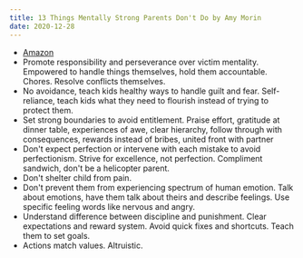 ```yaml
---
title: 13 Things Mentally Strong Parents Don't Do by Amy Morin
date: 2020-12-28
---
```


- [Amazon](https://amzn.to/3pyqlVW)
- Promote responsibility and perseverance over victim mentality. Empowered to handle things themselves, hold them accountable. Chores. Resolve conflicts themselves.
- No avoidance, teach kids healthy ways to handle guilt and fear. Self-reliance, teach kids what they need to flourish instead of trying to protect them.
- Set strong boundaries to avoid entitlement. Praise effort, gratitude at dinner table, experiences of awe, clear hierarchy, follow through with consequences, rewards instead of bribes, united front with partner
- Don't expect perfection or intervene with each mistake to avoid perfectionism. Strive for excellence, not perfection. Compliment sandwich, don't be a helicopter parent.
- Don't shelter child from pain.
- Don't prevent them from experiencing spectrum of human emotion. Talk about emotions, have them talk about theirs and describe feelings. Use specific feeling words like nervous and angry.
- Understand difference between discipline and punishment. Clear expectations and reward system. Avoid quick fixes and shortcuts. Teach them to set goals.
- Actions match values. Altruistic.
